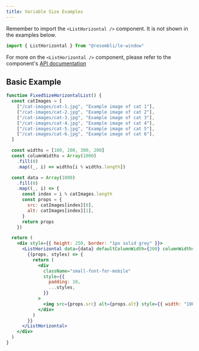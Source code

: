 ```yaml
---
title: Variable Size Examples
---
```


Remember to import the `<ListHorizontal />` component. It is not shown in the examples below.

```js
import { ListHorizontal } from "@resembli/le-window"
```

For more on the `<ListHorizontal />` component, please refer to the component's [API documentation](/docs/le-window/list-horizontal)

## Basic Example

```jsx live
function FixedSizeHorizontalList() {
  const catImages = [
    ["/cat-images/cat-1.jpg", "Example image of cat 1"],
    ["/cat-images/cat-2.jpg", "Example image of cat 2"],
    ["/cat-images/cat-3.jpg", "Example image of cat 3"],
    ["/cat-images/cat-4.jpg", "Example image of cat 4"],
    ["/cat-images/cat-5.jpg", "Example image of cat 5"],
    ["/cat-images/cat-6.jpg", "Example image of cat 6"],
  ]

  const widths = [100, 200, 300, 200]
  const columnWidths = Array(1000)
    .fill(0)
    .map((_, i) => widths[i % widths.length])

  const data = Array(1000)
    .fill(0)
    .map((_, i) => {
      const index = i % catImages.length
      const props = {
        src: catImages[index][0],
        alt: catImages[index][1],
      }
      return props
    })

  return (
    <div style={{ height: 250, border: "1px solid grey" }}>
      <ListHorizontal data={data} defaultColumnWidth={200} columnWidths={columnWidths}>
        {(props, styles) => {
          return (
            <div
              className="small-font-for-mobile"
              style={{
                padding: 10,
                ...styles,
              }}
            >
              <img src={props.src} alt={props.alt} style={{ width: "100%", height: "100%" }} />
            </div>
          )
        }}
      </ListHorizontal>
    </div>
  )
}
```
